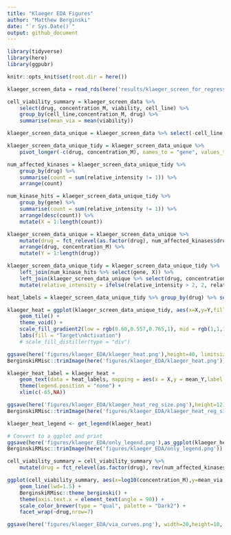 ```yaml
---
title: "Klaeger EDA Figures"
author: "Matthew Berginski"
date: "`r Sys.Date()`"
output: github_document
---
```


```r
library(tidyverse)
library(here)
library(ggpubr)

knitr::opts_knit$set(root.dir = here())
```

```r
klaeger_screen_data = read_rds(here('results/klaeger_screen_for_regression.rds'))

cell_viability_summary = klaeger_screen_data %>%
	select(drug, concentration_M, viability, cell_line) %>%
	group_by(cell_line,concentration_M, drug) %>%
	summarise(mean_via = mean(viability))

klaeger_screen_data_unique = klaeger_screen_data %>% select(-cell_line,-viability) %>% unique()

klaeger_screen_data_unique_tidy = klaeger_screen_data_unique %>%
	pivot_longer(-c(drug, concentration_M), names_to = "gene", values_to = "relative_intensity")

num_affected_kinases = klaeger_screen_data_unique_tidy %>%
	group_by(drug) %>%
	summarise(count = sum(relative_intensity != 1)) %>% 
	arrange(count)

num_kinase_hits = klaeger_screen_data_unique_tidy %>%
	group_by(gene) %>%
	summarise(count = sum(relative_intensity != 1)) %>% 
	arrange(desc(count)) %>%
	mutate(X = 1:length(count))

klaeger_screen_data_unique = klaeger_screen_data_unique %>% 
	mutate(drug = fct_relevel(as.factor(drug), num_affected_kinases$drug)) %>% 
	arrange(drug, concentration_M) %>%
	mutate(Y = 1:length(drug))

klaeger_screen_data_unique_tidy = klaeger_screen_data_unique_tidy %>%
	left_join(num_kinase_hits %>% select(gene, X)) %>%
	left_join(klaeger_screen_data_unique %>% select(drug, concentration_M,Y)) %>%
	mutate(relative_intensity = ifelse(relative_intensity > 2, 2, relative_intensity))
```

```r
heat_labels = klaeger_screen_data_unique_tidy %>% group_by(drug) %>% summarise(mean_Y = mean(Y)) %>% mutate(X = -50, relative_intensity = 2)

klaeger_heat = ggplot(klaeger_screen_data_unique_tidy, aes(x=X,y=Y,fill=relative_intensity)) +
	geom_tile() + 
	theme_void() +
	scale_fill_gradient2(low = rgb(0.60,0.557,0.765,1), mid = rgb(1,1,1,1), high = rgb(0.946,0.639,0.251,1), midpoint = 1) +
	labs(fill = "Target\nActivation")
	# scale_fill_distiller(type = "div")

ggsave(here('figures/klaeger_EDA/klaeger_heat.png'),height=40, limitsize = F)
BerginskiRMisc::trimImage(here('figures/klaeger_EDA/klaeger_heat.png'))

klaeger_heat_label = klaeger_heat + 
	geom_text(data = heat_labels, mapping = aes(x = X,y = mean_Y,label = drug)) +
	theme(legend.position = "none") +
	xlim(c(-65,NA))

ggsave(here('figures/klaeger_EDA/klaeger_heat_reg_size.png'),height=12) 
BerginskiRMisc::trimImage(here('figures/klaeger_EDA/klaeger_heat_reg_size.png'))

klaeger_heat_legend <- get_legend(klaeger_heat)

# Convert to a ggplot and print
ggsave(here('figures/klaeger_EDA/only_legend.png'),as_ggplot(klaeger_heat_legend),dpi=300)
BerginskiRMisc::trimImage(here('figures/klaeger_EDA/only_legend.png'))
```

```r
cell_viability_summary = cell_viability_summary %>%
	mutate(drug = fct_relevel(as.factor(drug), rev(num_affected_kinases$drug)))

ggplot(cell_viability_summary, aes(x=log10(concentration_M),y=mean_via, color=cell_line)) +
	geom_line(lwd=1.5) + 
	BerginskiRMisc::theme_berginski() +
	theme(axis.text.x = element_text(angle = 90)) +
	scale_color_brewer(type = "qual", palette = "Dark2") +
	facet_wrap(~drug,nrow=7)

ggsave(here('figures/klaeger_EDA/via_curves.png'), width=20,height=10, dpi=300, limitsize = F)
```